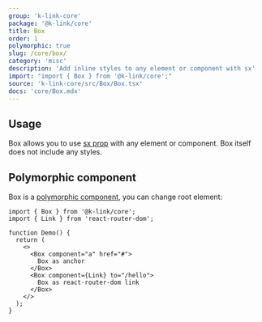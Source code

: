 ```yaml
---
group: 'k-link-core'
package: '@k-link/core'
title: Box
order: 1
polymorphic: true
slug: /core/box/
category: 'misc'
description: 'Add inline styles to any element or component with sx'
import: "import { Box } from '@k-link/core';"
source: 'k-link-core/src/Box/Box.tsx'
docs: 'core/Box.mdx'
---
```



## Usage

Box allows you to use [sx prop](/styles/sx) with any element or component.
Box itself does not include any styles.

<Demo data={BoxDemos.usage} />

## Polymorphic component

Box is a [polymorphic component](/guides/polymorphic/), you can change root element:

```tsx
import { Box } from '@k-link/core';
import { Link } from 'react-router-dom';

function Demo() {
  return (
    <>
      <Box component="a" href="#">
        Box as anchor
      </Box>
      <Box component={Link} to="/hello">
        Box as react-router-dom link
      </Box>
    </>
  );
}
```

<Demo data={BoxDemos.link} />
